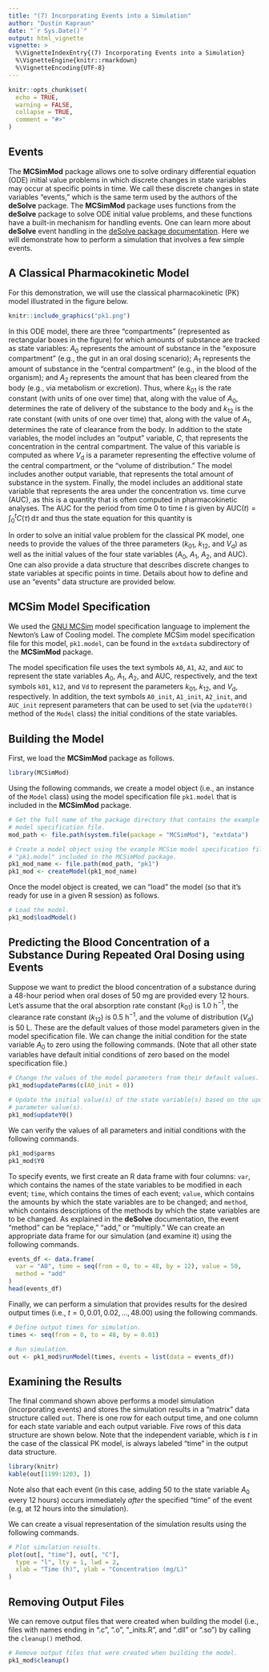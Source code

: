 ```yaml
---
title: "(7) Incorporating Events into a Simulation"
author: "Dustin Kapraun"
date: "`r Sys.Date()`"
output: html_vignette
vignette: >
  %\VignetteIndexEntry{(7) Incorporating Events into a Simulation}
  %\VignetteEngine{knitr::rmarkdown}
  %\VignetteEncoding{UTF-8}
---
```


```r
knitr::opts_chunk$set(
  echo = TRUE,
  warning = FALSE,
  collapse = TRUE,
  comment = "#>"
)
```

## Events

The **MCSimMod** package allows one to solve ordinary differential equation (ODE) initial value problems in which discrete changes in state variables may occur at specific points in time. We call these discrete changes in state variables "events," which is the same term used by the authors of the **deSolve** package. The **MCSimMod** package uses functions from the **deSolve** package to solve ODE initial value problems, and these functions have a built-in mechanism for handling events. One can learn more about **deSolve** event handling in the [deSolve package documentation](https://CRAN.R-project.org/package=deSolve/deSolve.pdf). Here we will demonstrate how to perform a simulation that involves a few simple events.

## A Classical Pharmacokinetic Model

For this demonstration, we will use the classical pharmacokinetic (PK) model illustrated in the figure below.
```r
knitr::include_graphics("pk1.png")
```

In this ODE model, there are three "compartments" (represented as rectangular boxes in the figure) for which amounts of substance are tracked as state variables: $A_0$ represents the amount of substance in the "exposure compartment" (e.g., the gut in an oral dosing scenario); $A_1$ represents the amount of substance in the "central compartment" (e.g., in the blood of the organism); and $A_2$ represents the amount that has been cleared from the body (e.g., via metabolism or excretion). Thus,
\begin{align}
  \frac{\textrm{d}}{\textrm{d}t}A_0(t) &= -k_{01} A_0(t), \\
  \frac{\textrm{d}}{\textrm{d}t}A_1(t) &= k_{01} A_0(t) - k_{12} A_1(t), \textrm{ and} \\
  \frac{\textrm{d}}{\textrm{d}t}A_2(t) &= k_{12} A_1(t), \\
\end{align}
where $k_{01}$ is the rate constant (with units of one over time) that, along with the value of $A_0$, determines the rate of delivery of the substance to the body and $k_{12}$ is the rate constant (with units of one over time) that, along with the value of $A_1$, determines the rate of clearance from the body. In addition to the state variables, the model includes an "output" variable, $C$, that represents the concentration in the central compartment. The value of this variable is computed as
\begin{equation}
  C(t) = \frac{A_1(t)}{V_\textrm{d}},
\end{equation}
where $V_\textrm{d}$ is a parameter representing the effective volume of the central compartment, or the "volume of distribution." The model includes another output variable,
\begin{equation}
  A_\textrm{tot} = A_0 + A_1 + A_2,
\end{equation}
that represents the total amount of substance in the system. Finally, the model includes an additional state variable that represents the area under the concentration vs. time curve (AUC), as this is a quantity that is often computed in pharmacokinetic analyses. The AUC for the period from time $0$ to time $t$ is given by $\textrm{AUC}(t) = \int_0^t C(\tau) \, \textrm{d}\tau$ and thus the state equation for this quantity is
\begin{equation}
  \frac{\textrm{d}}{\textrm{d}t} \textrm{AUC}(t) = C(t).
\end{equation}

In order to solve an initial value problem for the classical PK model, one needs to provide the values of the three parameters ($k_{01}$, $k_{12}$, and $V_\textrm{d}$) as well as the initial values of the four state variables ($A_0$, $A_1$, $A_2$, and $\textrm{AUC}$). One can also provide a data structure that describes discrete changes to state variables at specific points in time. Details about how to define and use an "events" data structure are provided below.

## MCSim Model Specification

We used the [GNU MCSim](https://www.gnu.org/software/mcsim/) model specification language to implement the Newton's Law of Cooling model. The complete MCSim model specification file for this model, `pk1.model`, can be found in the `extdata` subdirectory of the **MCSimMod** package.

The model specification file uses the text symbols `A0`, `A1`, `A2`, and `AUC` to represent the state variables $A_0$, $A_1$, $A_2$, and $\textrm{AUC}$, respectively, and the text symbols `k01`, `k12`, and `Vd` to represent the parameters $k_{01}$, $k_{12}$, and $V_\textrm{d}$, respectively. In addition, the text symbols `A0_init`, `A1_init`, `A2_init`, and `AUC_init` represent parameters that can be used to set (via the `updateY0()` method of the `Model` class) the initial conditions of the state variables.

## Building the Model

First, we load the **MCSimMod** package as follows.
```r
library(MCSimMod)
```

Using the following commands, we create a model object (i.e., an instance of the `Model` class) using the model specification file `pk1.model` that is included in the **MCSimMod** package.
```r
# Get the full name of the package directory that contains the example MCSim
# model specification file.
mod_path <- file.path(system.file(package = "MCSimMod"), "extdata")

# Create a model object using the example MCSim model specification file
# "pk1.model" included in the MCSimMod package.
pk1_mod_name <- file.path(mod_path, "pk1")
pk1_mod <- createModel(pk1_mod_name)
```

Once the model object is created, we can "load" the model (so that it's ready for use in a given R session) as follows.
```r
# Load the model.
pk1_mod$loadModel()
```

## Predicting the Blood Concentration of a Substance During Repeated Oral Dosing using Events

Suppose we want to predict the blood concentration of a substance during a 48-hour period when oral doses of 50 mg are provided every 12 hours. Let's assume that the oral absorption rate constant ($k_{01}$) is 1.0 h$^{-1}$, the clearance rate constant ($k_{12}$) is 0.5 h$^{-1}$, and the volume of distribution ($V_\textrm{d}$) is 50 L. These are the default values of those model parameters given in the model specification file. We can change the initial condition for the state variable $A_0$ to zero using the following commands. (Note that all other state variables have default initial conditions of zero based on the model specification file.)
```r
# Change the values of the model parameters from their default values.
pk1_mod$updateParms(c(A0_init = 0))

# Update the initial value(s) of the state variable(s) based on the updated
# parameter value(s).
pk1_mod$updateY0()
```

We can verify the values of all parameters and initial conditions with the following commands.
```r
pk1_mod$parms
pk1_mod$Y0
```

To specify events, we first create an R data frame with four columns: `var`, which contains the names of the state variables to be modified in each event; `time`, which contains the times of each event; `value`, which contains the amounts by which the state variables are to be changed; and `method`, which contains descriptions of the methods by which the state variables are to be changed. As explained in the **deSolve** documentation, the event "method" can be "replace," "add," or "multiply." We can create an appropriate data frame for our simulation (and examine it) using the following commands.
```r
events_df <- data.frame(
  var = "A0", time = seq(from = 0, to = 48, by = 12), value = 50,
  method = "add"
)
head(events_df)
```

Finally, we can perform a simulation that provides results for the desired output times (i.e., $t = 0, 0.01, 0.02, \ldots, 48.00$) using the following commands.
```r
# Define output times for simulation.
times <- seq(from = 0, to = 48, by = 0.01)

# Run simulation.
out <- pk1_mod$runModel(times, events = list(data = events_df))
```

## Examining the Results

The final command shown above  performs a model simulation (incorporating events) and stores the simulation results in a "matrix" data structure called `out`. There is one row for each output time, and one column for each state variable and each output variable. Five rows of this data structure are shown below. Note that the independent variable, which is $t$ in the case of the classical PK model, is always labeled "time" in the output data structure.
```r
library(knitr)
kable(out[1199:1203, ])
```
Note also that each event (in this case, adding 50 to the state variable $A_0$ every 12 hours) occurs immediately *after* the specified "time" of the event (e.g, at 12 hours into the simulation).

We can create a visual representation of the simulation results using the following commands.
```r
# Plot simulation results.
plot(out[, "time"], out[, "C"],
  type = "l", lty = 1, lwd = 2,
  xlab = "Time (h)", ylab = "Concentration (mg/L)"
)
```

## Removing Output Files

We can remove output files that were created when building the model (i.e., files with names ending in ".c", ".o", "_inits.R", and ".dll" or ".so") by calling the `cleanup()` method.
```r
# Remove output files that were created when building the model.
pk1_mod$cleanup()
```
